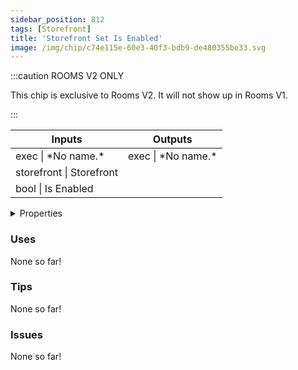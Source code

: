```yaml
---
sidebar_position: 812
tags: [Storefront]
title: 'Storefront Set Is Enabled'
image: /img/chip/c74e115e-60e3-40f3-bdb9-de480355be33.svg
---
```




:::caution ROOMS V2 ONLY

This chip is exclusive to Rooms V2. It will not show up in Rooms V1.

:::


<IChip uuid="c74e115e-60e3-40f3-bdb9-de480355be33"/>

<table><thead><tr><th>Inputs</th><th>Outputs</th></tr></thead><tbody><tr><td>exec | *No name.*</td><td>exec | *No name.*</td></tr><tr><td>storefront | Storefront</td><td /></tr><tr><td>bool | Is Enabled</td><td /></tr></tbody></table>

<details>
  <summary>Properties</summary>
  <div>
    <div>
    <table>
      <tbody>
        <tr>
          <td>Is beta required?</td>
          <td>No</td>
        </tr>
        <tr>
          <td>Is chip a trolling risk?</td>
          <td>No</td>
        </tr>
        <tr>
          <td>Is chip a role assignment risk?</td>
          <td>No</td>
        </tr>
        <tr>
          <td>Chip UUID</td>
          <td>c74e115e-60e3-40f3-bdb9-de480355be33</td>
        </tr>
        <tr>
          <td>Room availability</td>
          <td>Rooms V2 only</td>
        </tr>
      </tbody>
    </table>
    </div>
  </div>
</details>

### Uses

None so far!

### Tips

None so far!

### Issues

None so far!